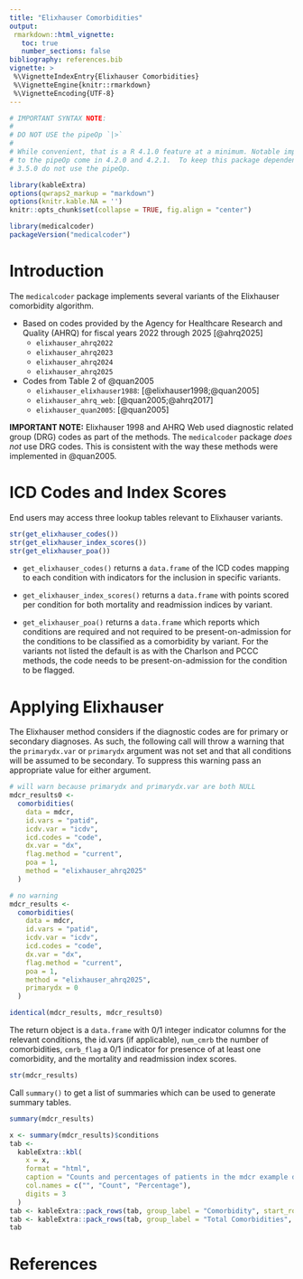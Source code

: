 ```yaml
---
title: "Elixhauser Comorbidities"
output:
 rmarkdown::html_vignette:
   toc: true
   number_sections: false
bibliography: references.bib
vignette: >
 %\VignetteIndexEntry{Elixhauser Comorbidities}
 %\VignetteEngine{knitr::rmarkdown}
 %\VignetteEncoding{UTF-8}
---
```


```r
# IMPORTANT SYNTAX NOTE:
#
# DO NOT USE the pipeOp `|>`
#
# While convenient, that is a R 4.1.0 feature at a minimum. Notable improvements
# to the pipeOp come in 4.2.0 and 4.2.1.  To keep this package dependent on R >=
# 3.5.0 do not use the pipeOp.

library(kableExtra)
options(qwraps2_markup = "markdown")
options(knitr.kable.NA = '')
knitr::opts_chunk$set(collapse = TRUE, fig.align = "center")
```

```r
library(medicalcoder)
packageVersion("medicalcoder")
```

# Introduction

The `medicalcoder` package implements several variants of the Elixhauser
comorbidity algorithm.

* Based on codes provided by the Agency for Healthcare Research and Quality (AHRQ) for fiscal years 2022 through 2025 [@ahrq2025]
  *  `elixhauser_ahrq2022`
  *  `elixhauser_ahrq2023`
  *  `elixhauser_ahrq2024`
  *  `elixhauser_ahrq2025`

* Codes from Table 2 of @quan2005
  * `elixhauser_elixhauser1988`: [@elixhauser1998;@quan2005]
  * `elixhauser_ahrq_web`: [@quan2005;@ahrq2017]
  * `elixhauser_quan2005`: [@quan2005]

**IMPORTANT NOTE:** Elixhauser 1998 and AHRQ Web used diagnostic related
group (DRG) codes as part of the methods.  The `medicalcoder`
package _does not_ use DRG codes.  This is consistent with the way these
methods were implemented in @quan2005.

# ICD Codes and Index Scores

End users may access three lookup tables relevant to Elixhauser variants.

```r
str(get_elixhauser_codes())
str(get_elixhauser_index_scores())
str(get_elixhauser_poa())
```

* `get_elixhauser_codes()` returns a `data.frame` of the ICD codes mapping to
  each condition with indicators for the inclusion in specific variants.

* `get_elixhauser_index_scores()` returns a `data.frame` with points scored per
  condition for both mortality and readmission indices by variant.

* `get_elixhauser_poa()` returns a `data.frame` which reports which conditions
  are required and not required to be present-on-admission for the conditions to
  be classified as a comorbidity by variant.  For the variants not listed the
  default is as with the Charlson and PCCC methods, the code needs to be
  present-on-admission for the condition to be flagged.

# Applying Elixhauser

The Elixhauser method considers if the diagnostic codes are for primary or
secondary diagnoses. As such, the following call will throw a warning that the
`primarydx.var` or `primarydx` argument was not set and that all conditions will
be assumed to be secondary.  To suppress this warning pass an appropriate value
for either argument.

```r
# will warn because primarydx and primarydx.var are both NULL
mdcr_results0 <-
  comorbidities(
    data = mdcr,
    id.vars = "patid",
    icdv.var = "icdv",
    icd.codes = "code",
    dx.var = "dx",
    flag.method = "current",
    poa = 1,
    method = "elixhauser_ahrq2025"
  )

# no warning
mdcr_results <-
  comorbidities(
    data = mdcr,
    id.vars = "patid",
    icdv.var = "icdv",
    icd.codes = "code",
    dx.var = "dx",
    flag.method = "current",
    poa = 1,
    method = "elixhauser_ahrq2025",
    primarydx = 0
  )

identical(mdcr_results, mdcr_results0)
```

The return object is a `data.frame` with 0/1 integer indicator columns for the
relevant conditions, the id.vars (if applicable), `num_cmrb` the number of comorbidities, `cmrb_flag` a 0/1
indicator for presence of at least one comorbidity, and the mortality and
readmission index scores.

```r
str(mdcr_results)
```

Call `summary()` to get a list of summaries which can be used to generate summary
tables.

```r
summary(mdcr_results)
```

```r
x <- summary(mdcr_results)$conditions
tab <-
  kableExtra::kbl(
    x = x,
    format = "html",
    caption = "Counts and percentages of patients in the mdcr example data sets with the Elixhauser @quan2005 comorbidities.",
    col.names = c("", "Count", "Percentage"),
    digits = 3
  )
tab <- kableExtra::pack_rows(tab, group_label = "Comorbidity", start_row = 1, end_row = 39)
tab <- kableExtra::pack_rows(tab, group_label = "Total Comorbidities", start_row = 39, end_row = nrow(x))
tab
```


# References

<!-- ----------------------------------------------------------------------- -->
<!--                              End of File                                -->
<!-- ----------------------------------------------------------------------- -->
